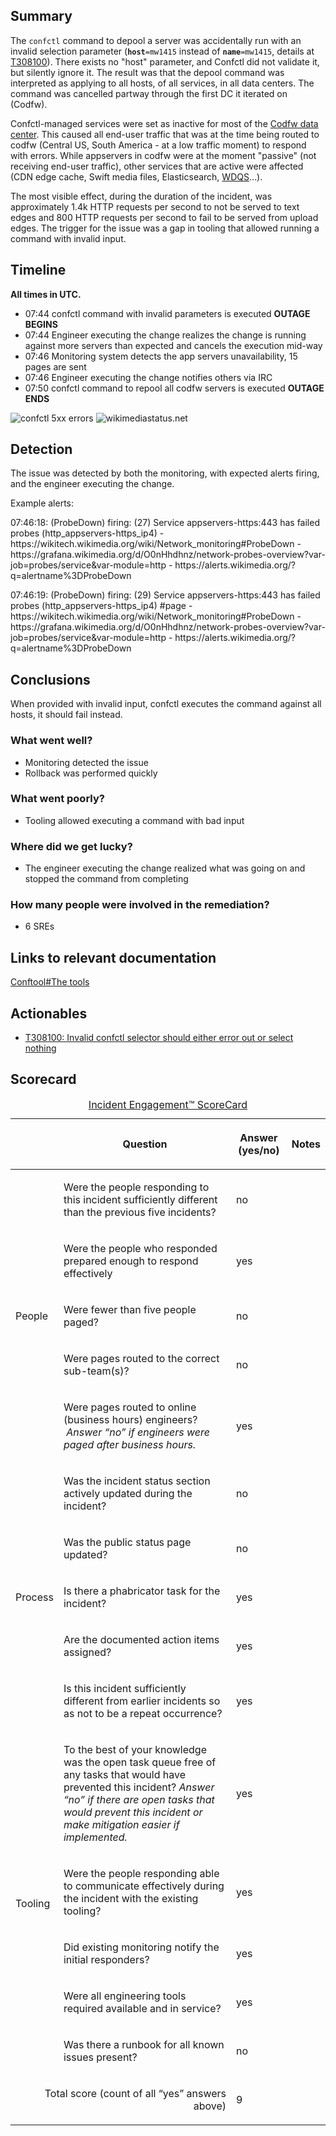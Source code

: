{{irdoc|status=review}}

==Summary==
{{Incident scorecard
| task = T309691
| paged-num = 26
| responders-num = 6
| coordinators = 
| start = 2022-05-09 07:44:00
| end = 2022-05-09 07:51:00
| impact = For 5 minutes, all web traffic routed to Codfw received error responses. This affected central USA and South America (local time after midnight).
}}
<!-- Reminder: No private information on this page! -->

The <code>confctl</code> command to depool a server was accidentally run with an invalid selection parameter (<code>'''host'''=mw1415</code> instead of <code>'''name'''=mw1415</code>, details at [[phab:T308100|T308100]]). There exists no "host" parameter, and Confctl did not validate it, but silently ignore it. The result was that the depool command was interpreted as applying to all hosts, of all services, in all data centers. The command was cancelled partway through the first DC it iterated on (Codfw).

Confctl-managed services were set as inactive for most of the [[Codfw data center]]. This caused all end-user traffic that was at the time being routed to codfw (Central US, South America - at a low traffic moment) to respond with errors. While appservers in codfw were at the moment "passive" (not receiving end-user traffic), other services that are active were affected (CDN edge cache, Swift media files, Elasticsearch, [[WDQS]]…).

The most visible effect, during the duration of the incident, was approximately 1.4k HTTP requests per second to not be served to text edges and 800 HTTP requests per second to fail to be served from upload edges. The trigger for the issue was a gap in tooling that allowed running a command with invalid input.

{{TOC|align=right}}

==Timeline==
'''All times in UTC.'''

*07:44 confctl command with invalid parameters is executed '''OUTAGE BEGINS'''
*07:44 Engineer executing the change realizes the change is running against more servers than expected and cancels the execution mid-way
*07:46 Monitoring system detects the app servers unavailability, 15 pages are sent
*07:46 Engineer executing the change notifies others via IRC
*07:50 confctl command to repool all codfw servers is executed '''OUTAGE ENDS''' 
[[File:2022-05-09_confctl_5xx.png|none|thumb|confctl 5xx errors]]
[[File:2022-05-09_confctl_error_graph.png|none|thumb|wikimediastatus.net]]

==Detection==
The issue was detected by both the monitoring, with expected alerts firing, and the engineer executing the change.

Example alerts:

07:46:18: <jinxer-wm> (ProbeDown) firing: (27) Service appservers-https:443 has failed probes (http_appservers-https_ip4) - <nowiki>https://wikitech.wikimedia.org/wiki/Network_monitoring#ProbeDown</nowiki> - <nowiki>https://grafana.wikimedia.org/d/O0nHhdhnz/network-probes-overview?var-job=probes/service&var-module=http</nowiki> - <nowiki>https://alerts.wikimedia.org/?q=alertname%3DProbeDown</nowiki>

07:46:19: <jinxer-wm> (ProbeDown) firing: (29) Service appservers-https:443 has failed probes (http_appservers-https_ip4) #page - <nowiki>https://wikitech.wikimedia.org/wiki/Network_monitoring#ProbeDown</nowiki> - <nowiki>https://grafana.wikimedia.org/d/O0nHhdhnz/network-probes-overview?var-job=probes/service&var-module=http</nowiki> - <nowiki>https://alerts.wikimedia.org/?q=alertname%3DProbeDown</nowiki>

==Conclusions==
When provided with invalid input, confctl executes the command against all hosts, it should fail instead.

===What went well?===
*Monitoring detected the issue
*Rollback was performed quickly

===What went poorly?===
*Tooling allowed executing a command with bad input

===Where did we get lucky?===
*The engineer executing the change realized what was going on and stopped the command from completing

===How many people were involved in the remediation?===
*6 SREs

==Links to relevant documentation==
[[Conftool#The tools]]

==Actionables==
* [https://phabricator.wikimedia.org/T308100 T308100: Invalid confctl selector should either error out or select nothing]

==Scorecard==


{| class="wikitable"
|+[[Incident Scorecard|Incident Engagement™  ScoreCard]]
!
!Question
!Answer
(yes/no)
!Notes
|-
! rowspan="5" |People
|Were the people responding to this incident sufficiently different than the previous five incidents?
|no
|
|-
|Were the people who responded prepared enough to respond effectively
|yes
|
|-
|Were fewer than five people paged?
|no
|
|-
|Were pages routed to the correct sub-team(s)?
|no
|
|-
|Were pages routed to online (business hours) engineers?  ''Answer “no” if engineers were paged after business hours.''
|yes
|
|-
! rowspan="5" |Process
|Was the incident status section actively updated during the incident?
|no
|
|-
|Was the public status page updated?
|no
|
|-
|Is there a phabricator task for the incident?
|yes
|
|-
|Are the documented action items assigned?
|yes
|
|-
|Is this incident sufficiently different from earlier incidents so as not to be a repeat occurrence?
|yes
|
|-
! rowspan="5" |Tooling
|To the best of your knowledge was the open task queue free of any tasks that would have prevented this incident? ''Answer “no” if there are''
''open tasks that would prevent this incident or make mitigation easier if implemented.''
|yes
|
|-
|Were the people responding able to communicate effectively during the incident with the existing tooling?
|yes
|
|-
|Did existing monitoring notify the initial responders?
|yes
|
|-
|Were all engineering tools required available and in service?
|yes
|
|-
|Was there a runbook for all known issues present?
|no
|
|-
! colspan="2" align="right" |Total score (count of all “yes” answers above)
|9
|
|}